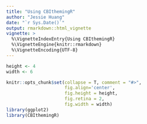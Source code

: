 ```yaml
---
title: "Using CBIthemingR"
author: "Jessie Huang"
date: "`r Sys.Date()`"
output: rmarkdown::html_vignette
vignette: >
  %\VignetteIndexEntry{Using CBIthemingR}
  %\VignetteEngine{knitr::rmarkdown}
  %\VignetteEncoding{UTF-8}
---
```


```r
height <- 4
width <- 6

knitr::opts_chunk$set(collapse = T, comment = "#>", 
                      fig.align='center',
                      fig.height = height,
                      fig.retina = 2,
                      fig.width = width)
library(ggplot2)
library(CBIthemingR)
```
